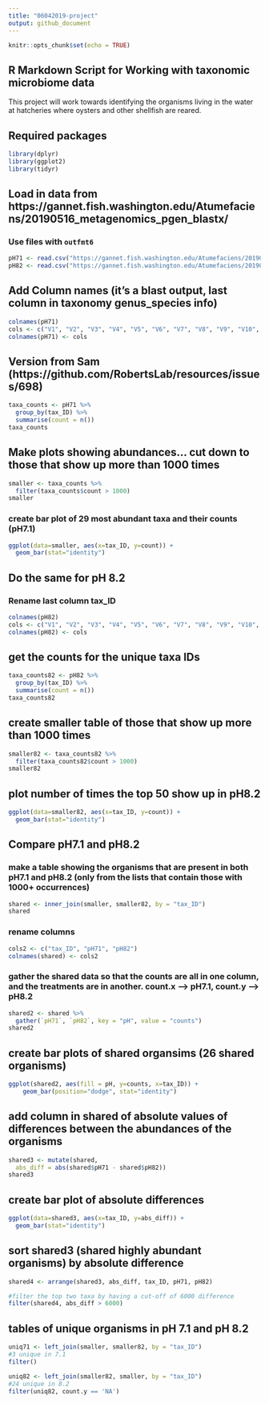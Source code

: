```yaml
---
title: "06042019-project"
output: github_document
---
```


```r
knitr::opts_chunk$set(echo = TRUE)
```

## R Markdown Script for Working with taxonomic microbiome data
This project will work towards identifying the organisms living in the water at hatcheries where oysters and other shellfish are reared. 

## Required packages
```r
library(dplyr)
library(ggplot2)
library(tidyr)
```

## Load in data from https://gannet.fish.washington.edu/Atumefaciens/20190516_metagenomics_pgen_blastx/ 
### Use files with `outfmt6` 
```r
pH71 <- read.csv("https://gannet.fish.washington.edu/Atumefaciens/20190516_metagenomics_pgen_blastx/MG3_pH71.blastx.outfmt6", sep = '\t', header = FALSE)
pH82 <- read.csv("https://gannet.fish.washington.edu/Atumefaciens/20190516_metagenomics_pgen_blastx/MG1_pH82.blastx.outfmt6", sep = '\t', header = FALSE)
```

## Add Column names (it's a blast output, last column in taxonomy genus_species info)
```r
colnames(pH71)
cols <- c("V1", "V2", "V3", "V4", "V5", "V6", "V7", "V8", "V9", "V10", "V11", "V12", "V13", "tax_ID")
colnames(pH71) <- cols
```

## Version from Sam (https://github.com/RobertsLab/resources/issues/698)
```r
taxa_counts <- pH71 %>% 
  group_by(tax_ID) %>% 
  summarise(count = n())
taxa_counts
```

## Make plots showing abundances... cut down to those that show up more than 1000 times
```r
smaller <- taxa_counts %>%
  filter(taxa_counts$count > 1000)
smaller
```

### create bar plot of 29 most abundant taxa and their counts (pH7.1)
```r
ggplot(data=smaller, aes(x=tax_ID, y=count)) +
  geom_bar(stat="identity")
```

## Do the same for pH 8.2
### Rename last column tax_ID
```r
colnames(pH82)
cols <- c("V1", "V2", "V3", "V4", "V5", "V6", "V7", "V8", "V9", "V10", "V11", "V12", "V13", "tax_ID")
colnames(pH82) <- cols
```

## get the counts for the unique taxa IDs
```r
taxa_counts82 <- pH82 %>% 
  group_by(tax_ID) %>% 
  summarise(count = n())
taxa_counts82
```

## create smaller table of those that show up more than 1000 times
```r
smaller82 <- taxa_counts82 %>%
  filter(taxa_counts82$count > 1000)
smaller82
```

## plot number of times the top 50 show up in pH8.2
```r
ggplot(data=smaller82, aes(x=tax_ID, y=count)) +
  geom_bar(stat="identity")
```

## Compare pH7.1 and pH8.2
### make a table showing the organisms that are present in both pH7.1 and pH8.2 (only from the lists that contain those with 1000+ occurrences)
```r
shared <- inner_join(smaller, smaller82, by = "tax_ID")
shared
```

### rename columns 
```r
cols2 <- c("tax_ID", "pH71", "pH82")
colnames(shared) <- cols2

```

### gather the shared data so that the counts are all in one column, and the treatments are in another. count.x --> pH7.1, count.y --> pH8.2
```r
shared2 <- shared %>% 
  gather(`pH71`, `pH82`, key = "pH", value = "counts")
shared2
```

## create bar plots of shared organsims (26 shared organisms)
```r
ggplot(shared2, aes(fill = pH, y=counts, x=tax_ID)) + 
    geom_bar(position="dodge", stat="identity")
```

## add column in shared of absolute values of differences between the abundances of the organisms
```r
shared3 <- mutate(shared, 
  abs_diff = abs(shared$pH71 - shared$pH82))
shared3
```

## create bar plot of absolute differences
```r
ggplot(data=shared3, aes(x=tax_ID, y=abs_diff)) +
  geom_bar(stat="identity")
```

## sort shared3 (shared highly abundant organisms) by absolute difference
```r
shared4 <- arrange(shared3, abs_diff, tax_ID, pH71, pH82)

#filter the top two taxa by having a cut-off of 6000 difference
filter(shared4, abs_diff > 6000)
```

## tables of unique organisms in pH 7.1 and pH 8.2
```r
uniq71 <- left_join(smaller, smaller82, by = "tax_ID")
#3 unique in 7.1 
filter()
```

```r
uniq82 <- left_join(smaller82, smaller, by = "tax_ID")
#24 unique in 8.2
filter(uniq82, count.y == 'NA')
```
